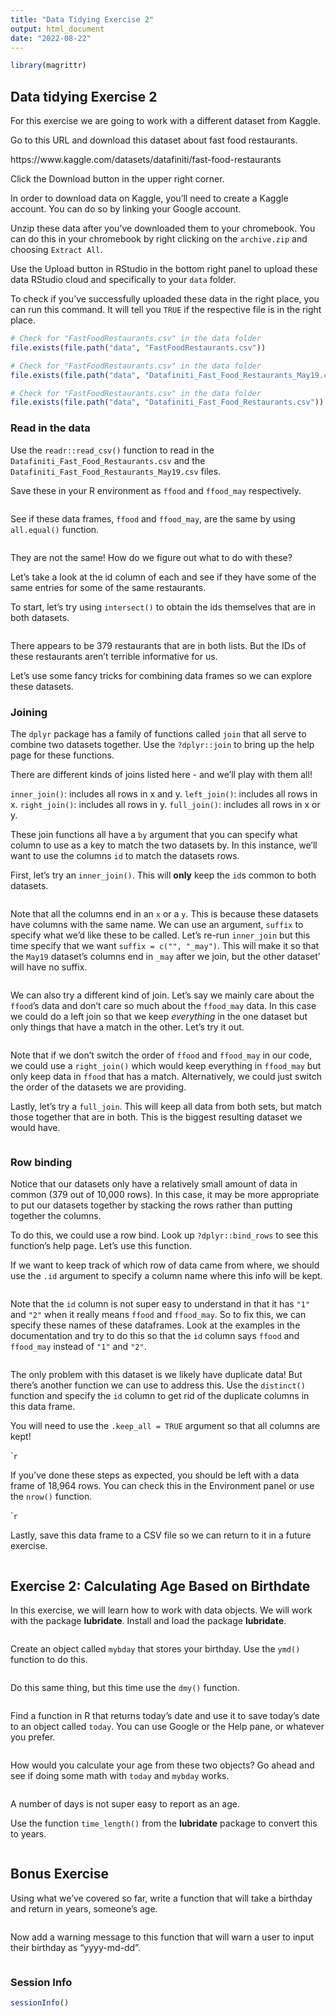 ```yaml
---
title: "Data Tidying Exercise 2"
output: html_document
date: "2022-08-22"
---
```


```r
library(magrittr)
```

## Data tidying Exercise 2

For this exercise we are going to work with a different dataset from Kaggle. 

Go to this URL and download this dataset about fast food restaurants. 

https://www.kaggle.com/datasets/datafiniti/fast-food-restaurants

Click the Download button in the upper right corner. 

In order to download data on Kaggle, you'll need to create a Kaggle account.
You can do so by linking your Google account. 

Unzip these data after you've downloaded them to your chromebook. You can do this in your chromebook by right clicking on the `archive.zip` and choosing `Extract All`. 

Use the Upload button in RStudio in the bottom right panel to upload these data RStudio cloud and specifically to your `data` folder.

To check if you've successfully uploaded these data in the right place, you can run this command. It will tell you `TRUE` if the respective file is in the right place. 

```r
# Check for "FastFoodRestaurants.csv" in the data folder
file.exists(file.path("data", "FastFoodRestaurants.csv"))
```

```r
# Check for "FastFoodRestaurants.csv" in the data folder
file.exists(file.path("data", "Datafiniti_Fast_Food_Restaurants_May19.csv"))
```

```r
# Check for "FastFoodRestaurants.csv" in the data folder
file.exists(file.path("data", "Datafiniti_Fast_Food_Restaurants.csv"))
```

### Read in the data 

Use the `readr::read_csv()` function to read in the `Datafiniti_Fast_Food_Restaurants.csv` and the `Datafiniti_Fast_Food_Restaurants_May19.csv` files. 

Save these in your R environment as `ffood` and `ffood_may` respectively. 

```r

```

See if these data frames, `ffood` and `ffood_may`, are the same by using `all.equal()` function. 

```r

```

They are not the same! How do we figure out what to do with these? 

Let's take a look at the id column of each and see if they have some of the same entries for some of the same restaurants. 

To start, let's try using `intersect()` to obtain the ids themselves that are in both datasets.

```r

```

There appears to be 379 restaurants that are in both lists. But the IDs of these restaurants aren't terrible informative for us. 

Let's use some fancy tricks for combining data frames so we can explore these datasets. 


### Joining 

The `dplyr` package has a family of functions called `join` that all serve to combine two datasets together. Use the `?dplyr::join` to bring up the help page for these functions. 

There are different kinds of joins listed here - and we'll play with them all! 

`inner_join()`: includes all rows in x and y.
`left_join()`: includes all rows in x.
`right_join()`: includes all rows in y.
`full_join()`: includes all rows in x or y.

These join functions all have a `by` argument that you can specify what column to use as a key to match the two datasets by. In this instance, we'll want to use the columns `id` to match the datasets rows. 

First, let's try an `inner_join()`. This will **only** keep the `id`s common to both datasets.

```r

```

Note that all the columns end in an `x` or a `y`. This is because these datasets have columns with the same name. We can use an argument, `suffix` to specify what we'd like these to be called. Let's re-run `inner_join` but this time specify that we want `suffix = c("", "_may")`. This will make it so that the `May19` dataset's columns end in `_may` after we join, but the other dataset' will have no suffix. 


```r

```

We can also try a different kind of join. Let's say we mainly care about the `ffood`'s data and don't care so much about the `ffood_may` data. In this case we could do a left join so that we keep *everything* in the one dataset but only things that have a match in the other. Let's try it out. 

```r

```

Note that if we don't switch the order of `ffood` and `ffood_may` in our code, we could use a `right_join()` which would keep everything in `ffood_may` but only keep data in `ffood` that has a match. 
Alternatively, we could just switch the order of the datasets we are providing. 

Lastly, let's try a `full_join`. This will keep all data from both sets, but match those together that are in both. This is the biggest resulting dataset we would have. 

```r

```

### Row binding

Notice that our datasets only have a relatively small amount of data in common (379 out of 10,000 rows). In this case, it may be more appropriate to put our datasets together by stacking the rows rather than putting together the columns. 

To do this, we could use a row bind. Look up `?dplyr::bind_rows` to see this function's help page. Let's use this function. 

If we want to keep track of which row of data came from where, we should use the `.id` argument to specify a column name where this info will be kept. 

```r

```

Note that the `id` column is not super easy to understand in that it has `"1"` and `"2"` when it really means `ffood` and `ffood_may`. So to fix this, we can specify these names of these dataframes. Look at the examples in the documentation and try to do this so that the `id` column says `ffood` and `ffood_may` instead of `"1"` and `"2"`. 

```r

```

The only problem with this dataset is we likely have duplicate data! But there's another function we can use to address this. Use  the `distinct()` function and specify the `id` column to get rid of the duplicate columns in this data frame. 

You will need to use the `.keep_all = TRUE` argument so that all columns are kept!

````r

```

If you've done these steps as expected, you should be left with a data frame of 18,964 rows. You can check this in the Environment panel or use the `nrow()` function. 

````r

```

Lastly, save this data frame to a CSV file so we can return to it in a future exercise. 

```r

```

## Exercise 2: Calculating Age Based on Birthdate {-}

In this exercise, we will learn how to work with data objects. We will work with the package **lubridate**. Install and load the package **lubridate**.

```r

```

Create an object called `mybday` that stores your birthday. Use the `ymd()` function to do this. 

```r

```

Do this same thing, but this time use the `dmy()` function. 

```r

```

Find a function in R that returns today's date and use it to save today's date to an object called `today`. You can use Google or the Help pane, or whatever you prefer. 

```r

```

How would you calculate your age from these two objects? Go ahead and see if doing some math with `today` and `mybday` works. 

```r

```

A number of days is not super easy to report as an age. 

Use the function `time_length()` from the **lubridate** package to convert this to years. 

```r

```

## Bonus Exercise

Using what we've covered so far, write a function that will take a birthday and return in years, someone's age. 

```r

```

Now add a warning message to this function that will warn a user to input their birthday as "yyyy-md-dd". 

```r

```

### Session Info

```r
sessionInfo()
```
